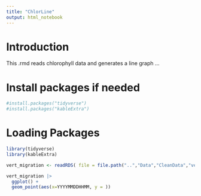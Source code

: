 ```yaml
---
title: "ChlorLine"
output: html_notebook
---
```


# Introduction
This .rmd reads chlorophyll data and generates a line graph ...


# Install packages if needed
```r
#install.packages("tidyverse")
#install.packages("kableExtra")
```


# Loading Packages 
```r
library(tidyverse) 
library(kableExtra)
```


```r
vert_migration <- readRDS( file = file.path("..","Data","CleanData","vert_migration.rds"))
```

```r
vert_migration |>
  ggplot() +
  geom_point(aes(x=YYYYMMDDHHMM, y = ))
```

